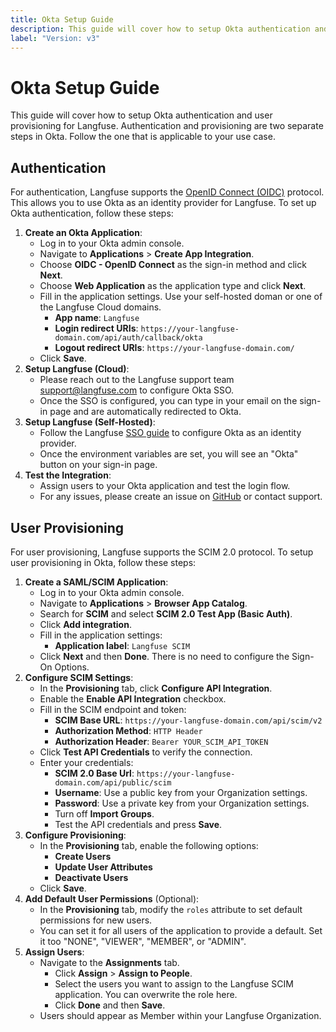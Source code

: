 ```yaml
---
title: Okta Setup Guide
description: This guide will cover how to setup Okta authentication and user provisioning for Langfuse.
label: "Version: v3"
---
```


# Okta Setup Guide

This guide will cover how to setup Okta authentication and user provisioning for Langfuse.
Authentication and provisioning are two separate steps in Okta.
Follow the one that is applicable to your use case.

## Authentication

For authentication, Langfuse supports the [OpenID Connect (OIDC)](https://openid.net/connect/) protocol.
This allows you to use Okta as an identity provider for Langfuse.
To set up Okta authentication, follow these steps:

1. **Create an Okta Application**:
   - Log in to your Okta admin console.
   - Navigate to **Applications** > **Create App Integration**.
   - Choose **OIDC - OpenID Connect** as the sign-in method and click **Next**.
   - Choose **Web Application** as the application type and click **Next**.
   - Fill in the application settings. Use your self-hosted doman or one of the Langfuse Cloud domains.
     - **App name**: `Langfuse`
     - **Login redirect URIs**: `https://your-langfuse-domain.com/api/auth/callback/okta`
     - **Logout redirect URIs**: `https://your-langfuse-domain.com/`
   - Click **Save**.
2. **Setup Langfuse (Cloud)**:
   - Please reach out to the Langfuse support team <Link href="mailto:support@langfuse.com" className="underline">support@langfuse.com</Link> to configure Okta SSO.
   - Once the SSO is configured, you can type in your email on the sign-in page and are automatically redirected to Okta.
3. **Setup Langfuse (Self-Hosted)**:
   - Follow the Langfuse [SSO guide](/self-hosting/authentication-and-sso#okta) to configure Okta as an identity provider.
   - Once the environment variables are set, you will see an "Okta" button on your sign-in page.
4. **Test the Integration**:
   - Assign users to your Okta application and test the login flow.
   - For any issues, please create an issue on [GitHub](/issues) or contact support.

## User Provisioning

For user provisioning, Langfuse supports the SCIM 2.0 protocol.
To setup user provisioning in Okta, follow these steps:

1. **Create a SAML/SCIM Application**:
    - Log in to your Okta admin console.
    - Navigate to **Applications** > **Browser App Catalog**.
    - Search for **SCIM** and select **SCIM 2.0 Test App (Basic Auth)**.
    - Click **Add integration**.
    - Fill in the application settings:
      - **Application label**: `Langfuse SCIM`
    - Click **Next** and then **Done**. There is no need to configure the Sign-On Options.
2. **Configure SCIM Settings**:
    - In the **Provisioning** tab, click **Configure API Integration**.
    - Enable the **Enable API Integration** checkbox.
    - Fill in the SCIM endpoint and token:
      - **SCIM Base URL**: `https://your-langfuse-domain.com/api/scim/v2`
      - **Authorization Method**: `HTTP Header`
      - **Authorization Header**: `Bearer YOUR_SCIM_API_TOKEN`
    - Click **Test API Credentials** to verify the connection.
    - Enter your credentials:
      - **SCIM 2.0 Base Url**: `https://your-langfuse-domain.com/api/public/scim`
      - **Username**: Use a public key from your Organization settings.
      - **Password**: Use a private key from your Organization settings.
      - Turn off **Import Groups**.
      - Test the API credentials and press **Save**.
3. **Configure Provisioning**:
    - In the **Provisioning** tab, enable the following options:
      - **Create Users**
      - **Update User Attributes**
      - **Deactivate Users**
    - Click **Save**.
4. **Add Default User Permissions** (Optional):
    - In the **Provisioning** tab, modify the `roles` attribute to set default permissions for new users.
    - You can set it for all users of the application to provide a default. Set it too "NONE", "VIEWER", "MEMBER", or "ADMIN".
5. **Assign Users**:
    - Navigate to the **Assignments** tab.
      - Click **Assign** > **Assign to People**.
      - Select the users you want to assign to the Langfuse SCIM application. You can overwrite the role here.
      - Click **Done** and then **Save**.
    - Users should appear as Member within your Langfuse Organization.
